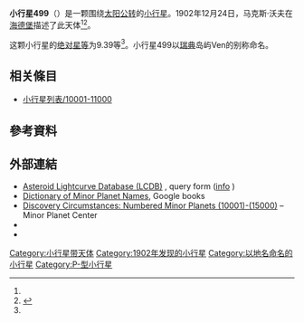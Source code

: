{{Infobox planet
 | minorplanet     = yes
 | name            = 499 Venusia
 | background      = #D6D6D6
 | image = 
 | image_size      = 
 | caption         =
 | discovery_ref   =  <ref name="MPC-object" />
 | discoverer      = [[马克斯·沃夫|马克斯·沃夫]]
 | discovery_site  = [[海德堡|海德堡]]
 | discovered      = 1902年12月24日
 | mpc_name        = 499 Venusia
 | alt_names       = 499 Venusia
 | pronounced      = 
 | named_after     = <ref name="MPC-object" />
 | mp_category     = [[主帶小行星|主帶小行星]] <ref name="MPC-object" /><ref name="jpldata" />
 | orbit_ref       = <ref name="a">[http://ssd.jpl.nasa.gov/sbdb.cgi?sstr=499 499] {{Wayback|url=http://ssd.jpl.nasa.gov/sbdb.cgi?sstr=499 |date=20190725152426 }}，小行星數據庫瀏覽器（JPL Small-Body Database Browser）－[[美国国家航空航天局|美国国家航空航天局]]喷气推进实验室</ref>
 | epoch           = 2018-03-23.0（[[儒略日|JD]] 2458200.5）
 | uncertainty     = 0
 | observation_arc = 
 | aphelion = {{convert|4.869|AU|km|3|abbr=on|lk=out}}
 | perihelion      = {{convert|3.1441560|AU|km|3|abbr=on}}
 | semimajor       = 4.0067387
 | eccentricity    = 0.2152830
 | period          = 8.02[[儒略年|yr]]
 | mean_anomaly    = 223.10614[[度|°]]
 | mean_motion     = {{Deg2DMS|0.12289020|sup=ms}} / day
 | inclination     = 2.09246
 | asc_node        = 256.24157°
 | arg_peri        = 174.82158
 | mean_diameter   = 
 | rotation        = 
 | albedo          =
 | spectral_type   =
 | abs_magnitude   = 9.39<ref name="jpldata" />
}}
'''小行星499'''（{{lang-en|499 Venusia}}）是一颗围绕[[太阳|太阳]][[公转|公转]]的[[小行星|小行星]]。1902年12月24日，马克斯·沃夫在[[海德堡|海德堡]]描述了此天体<ref name="a" /><ref>{{cite news|title=小行星列表|url=http://cfa-www.harvard.edu/iau/lists/NumberedMPs.txt|accessdate=2018-10-19|newspaper=哈佛大学|archive-date=2008-05-17|archive-url=https://web.archive.org/web/20080517010638/http://cfa-www.harvard.edu/iau/lists/NumberedMPs.txt|dead-url=no}}</ref>。

这颗小行星的[[绝对星等|绝对星等]]为9.39等<ref name="a" />。小行星499以[[瑞典|瑞典]]岛屿Ven的别称命名。

== 相关條目 ==
*[[小行星列表/10001-11000|小行星列表/10001-11000]]

== 參考資料 ==
{{reflist|refs=

<ref name="jpldata">{{cite web
 |type         = 2018-01-26 last obs.
 |title        = JPL Small-Body Database Browser:499 Venusia-499 Venusia
 |url          = https://ssd.jpl.nasa.gov/sbdb.cgi?sstr=499
 |publisher    = [[Jet_Propulsion_Laboratory|Jet Propulsion Laboratory]]
 |accessdate   = 28 March 2018
 |archive-date = 2012-03-28
 |archive-url  = https://www.webcitation.org/66VEaQvq6?url=https://ssd.jpl.nasa.gov/sbdb.cgi?sstr=499
 |dead-url     = no
}}</ref>

<ref name="MPC-object">{{cite web
  |title      = 499 Venusia
  |work      = Minor Planet Center
  |url      = https://www.minorplanetcenter.net/db_search/show_object?object_id=499
  |accessdate      = 28 March 2018
  |archive-date      = 2016-03-04
  |archive-url      = https://web.archive.org/web/20160304111231/http://www.minorplanetcenter.net/db_search/show_object?object_id=499
  |dead-url      = no
  }}</ref>

}}

==  外部連結 ==
* [http://www.minorplanet.info/PHP/lcdbsummaryquery.php Asteroid Lightcurve Database (LCDB)] {{Wayback|url=http://www.minorplanet.info/PHP/lcdbsummaryquery.php |date=20171210173955 }}, query form ([http://www.minorplanet.info/lightcurvedatabase.html info] {{Wayback|url=http://www.minorplanet.info/lightcurvedatabase.html |date=20171216050541 }})
* [https://books.google.com/books?id=aeAg1X7afOoC&pg Dictionary of Minor Planet Names], Google books
* [http://www.minorplanetcenter.net/iau/lists/NumberedMPs010001.html Discovery Circumstances: Numbered Minor Planets (10001)-(15000)] {{Wayback|url=http://www.minorplanetcenter.net/iau/lists/NumberedMPs010001.html |date=20180612162317 }} – Minor Planet Center
* {{AstDys|499}}
* {{JPL small body}}

{{Minor Planet Number|[[小行星498|小行星498]]|[[小行星500|小行星500]]}}
{{小天体}}

[[Category:小行星带天体|Category:小行星带天体]]
[[Category:1902年发现的小行星|Category:1902年发现的小行星]]
[[Category:以地名命名的小行星|Category:以地名命名的小行星]]
[[Category:P-型小行星|Category:P-型小行星]]